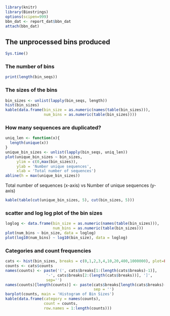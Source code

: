 ```r
library(knitr)
library(Biostrings)
options(scipen=999)
bbn_dat <- report_dat$bbn_dat
attach(bbn_dat)
```

## The unprocessed bins produced

```r
Sys.time()
```

### The number of bins

```r
print(length(bin_seqs))
```

### The sizes of the bins

```r
bin_sizes <- unlist(lapply(bin_seqs, length))
hist(bin_sizes)
kable(data.frame(bin_size = as.numeric(names(table(bin_sizes))),
                 num_bins = as.numeric(table(bin_sizes))))
```

### How many sequences are duplicated?
```r
uniq_len <- function(x){
  length(unique(x))
}
unique_bin_sizes <- unlist(lapply(bin_seqs, uniq_len))
plot(unique_bin_sizes ~ bin_sizes,
     ylim = c(0,max(bin_sizes)),
     ylab = 'Number unique sequences',
     xlab = 'Total number of sequences')
abline(h = max(unique_bin_sizes))
```

Total number of sequences (x-axis) vs Number of unique sequences (y-axis)
```r
kable(table(cut(unique_bin_sizes, 5), cut(bin_sizes, 5)))
```

### scatter and log log plot of the bin sizes

```r
loglog <- data.frame(bin_size = as.numeric(names(table(bin_sizes))),
                     num_bins = as.numeric(table(bin_sizes)))
plot(num_bins ~ bin_size, data = loglog)
plot(log10(num_bins) ~ log10(bin_size), data = loglog)
```

### Categories and count frequencies

```r
cats <- hist(bin_sizes, breaks = c(0,1,2,3,4,10,20,400,1000000), plot=FALSE)
counts <- cats$counts
names(counts) <- paste('(', cats$breaks[1:(length(cats$breaks)-1)], 
                  '-', cats$breaks[2:(length(cats$breaks))], ']',
                  sep='')
names(counts)[length(counts)] <- paste(cats$breaks[length(cats$breaks)-1], '+',
                                       sep = '')
barplot(counts, main = 'Histogram of Bin Sizes')
kable(data.frame(category = names(counts),
                 count = counts,
                 row.names = 1:length(counts)))
```
